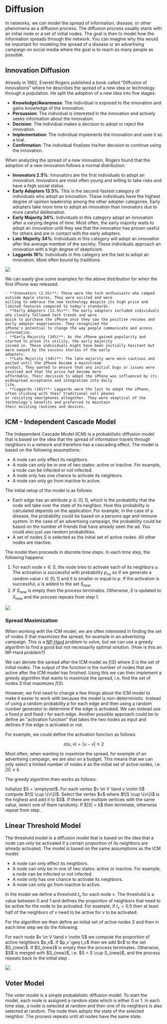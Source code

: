
# Diffusion

In networks, we can model the spread of information, disease, or other phenomena as a diffusion process. The diffusion
process usually starts with an initial node or a set of initial nodes. The goal is then to model how the information
spreads through the network. You can imagine why this would be important for modeling the spread of a disease or an
advertising campaign on social media where the goal is to reach as many people as possible.

## Innovation Diffusion

Already in 1962, Everett Rogers published a book called "Diffusion of Innovations" where he describes the spread of a
new idea or technology through a population. He split the adoption of a new idea into five stages:

- **Knowledge/Awareness**: The individual is exposed to the innovation and gains knowledge of the innovation.
- **Persuasion**: The individual is interested in the innovation and actively seeks information about the
  innovation.
- **Decision**: The individual makes a decision to adopt or reject the innovation.
- **Implementation**: The individual implements the innovation and uses it as a trial.
- **Confirmation**: The individual finalizes his/her decision to continue using the innovation.

When analyzing the spread of a new innovation, Rogers found that the adoption of a new innovation follows a normal
distribution.

- **Innovators 2.5%**: Innovators are the first individuals to adopt an innovation. Innovators are most often young
and willing to take risks and have a high social status.
- **Early Adopters 13.5%**: This is the second-fastest category of individuals who adopt an innovation. These individuals
have the highest degree of opinion leadership among the other adopter categories. Early adopters take more time to
adopt an innovation than innovators due to more careful deliberation.
- **Early Majority 34%**: Individuals in this category adopt an innovation after a varying degree of time. Most often,
the early majority waits to adopt an innovation until they see that the innovation has proven useful for others and are
in contact with the early adopters.
- **Late Majority 34%**: Individuals in this category will adopt an innovation after the average member of the society.
These individuals approach an innovation with a high degree of skepticism.
- **Laggards 16%**: Individuals in this category are the last to adopt an innovation. Most often bound by traditions.

<Image
    src="/compSci/innovationDiffusion.png"
    caption="The normal distribution of the adoption of a new innovation."
/>

<Callout type="example">
    We can easily give some examples for the above distribution for when the first iPhone was released:

    - **Innovators (2.5%)**: These were the tech enthusiasts who camped outside Apple stores. They were excited and were
    willing to embrace the new technology despite its high price and limited features compared to today's standards.
    - **Early Adopters (13.5%)**: The early adopters included individuals who closely followed tech trends and were
    quick to purchase the iPhone once they saw the positive reviews and early adopter experiences. They recognized the
    iPhone's potential to change the way people communicate and access information.
    - **Early Majority (34%)**: As the iPhone gained popularity and started to prove its utility, the early majority
    joined in. These individuals might have been initially hesitant but were swayed by the success stories of the early
    adopters.
    - **Late Majority (34%)**: The late majority were more cautious and waited until the iPhone became a mainstream
    product. They wanted to ensure that any initial bugs or issues were resolved and that the price had become more
    affordable. Their decision to adopt the iPhone was influenced by its widespread acceptance and integration into daily
    life.
    - **Laggards (16%)**: Laggards were the last to adopt the iPhone, often sticking with their traditional cell phones
    or resisting smartphones altogether. They were skeptical of the technology's benefits and preferred to maintain
    their existing routines and devices.
</Callout>

## ICM - Independent Cascade Model

The Independent Cascade Model (ICM) is a probabilistic diffusion model that is based on the idea that the spread of information
travels through neighbors in a network and therefore has a cascading effect. The model is based on the following assumptions:

- A node can only effect its neighbors.
- A node can only be in one of two states: active or inactive. For example, a node can be infected or not infected.
- A node only has one chance to activate its neighbors.
- A node can only go from inactive to active.

The initial setup of the model is as follows:

- Each edge has an attribute $p \in [0,1]$, which is the probability that the node will take over the state of its neighbor.
How this probability is calculated depends on the application. For example, in the case of a disease, the probability
could be based on a persons age and immune system. In the case of an advertising campaign, the probability could be
based on the number of friends that have already seen the ad. You could also just use random probabilities.
- A set of nodes $S$ is selected as the initial set of active nodes. All other nodes are inactive.

The model then proceeds in discrete time steps. In each time step, the following happens:

1. For each node $v \in S$, the node tries to activate each of its neighbors $u$. The activation is successful with
probability $p_{vu}$ so if we generate a random value $r \in [0,1]$ and it is smaller or equal to $p$. If the activation
is successful, $u$ is added to the set $S_{new}$.
2. If $S_{new}$ is empty then the process terminates. Otherwise, $S$ is updated to $S_{new}$ and the process repeats
from step 1.

<Image
    src="/compSci/icmDiffusion.png"
    caption="An example of the ICM process."
/>

### Spread Maximization

When working with the ICM model, we are often interested in finding the set of nodes $S$ that maximizes the spread, for
example in an advertising campaign. This is a [NP-Hard](../np) problem to solve, but we can use a greedy algorithm to find a good
but not necessarily optimal solution. (How is this an NP-Hard problem?)

We can denote the spread after the ICM model as $f(S)$ where $S$ is the set of initial nodes. The output of the function
is the number of nodes that are active after the ICM model has finished. Using this we can then implement a greedy
algorithm that wants to maximize the spread, i.e. find the set of nodes $S$ that maximizes $f(S)$.

However, we first need to change a few things about the ICM model to make it easier to work with because the model is
non-deterministic. Instead of using a random probability $p$ for each edge and then using a random number generator to
determine if the edge is activated. We can instead use a fixed $p$ and fixed $r$ for each edge. Another possible approach
could be to define an "activation function" that takes the two nodes as input and defines if the edge is activated or not.

For example, we could define the activation function as follows:

$$
a(u,v) = |u - v| \leq 2
$$

Most often, when wanting to maximize the spread, for example of an advertising campaign, we are also on a budget. This
means that we can only select a limited number of nodes $k$ as the initial set of active nodes, i.e. $|S| \leq k$.

The greedy algorithm then works as follows:

<Steps>
    <Step id="1">
         Initialize $S = \emptyset$.
    </Step>
    <Step id="2">
        For each vertex $v \in V \land v \notin S$ compute $f(S \cup \{v\})$.
    </Step>
    <Step id="3">
        Select the vertex $v$ where $f(S \cup \{v\})$ is the highest and add it to $S$. If there are multiple vertices
        with the same value, select one of them randomly.
    </Step>
    <Step id="4" >
        If $|S| = k$ then terminate, otherwise repeat from step <StepCircle id="2" scale={0.8}/>.
    </Step>
</Steps>

## Linear Threshold Model

The threshold model is a diffusion model that is based on the idea that a node can only be activated if a certain
proportion of its neighbors are already activated. The model is based on the same assumptions as the ICM model:

- A node can only effect its neighbors.
- A node can only be in one of two states: active or inactive. For example, a node can be infected or not infected.
- A node only has one chance to activate its neighbors.
- A node can only go from inactive to active.

In the model we define a threshold $t_v$ for each node $v$. The threshold is a value between $0$ and $1$ and defines
the proportion of neighbors that need to be active for the node to be activated. For example, if $t_v = 0.5$ then at
least half of the neighbors of $v$ need to be active for $v$ to be activated.

For the algorithm we then define an initial set of active nodes $S$ and then in each time step we do the following:

<Steps>
    <Step id="1">
        For each node $v \in V \land v \notin S$ we compute the proportion of active neighbors $p_v$.
    </Step>
    <Step id="2">
        If $p_v \geq t_v$ then we add $v$ to the set $S_{new}$.
    </Step>
    <Step id="3" >
        If $S_{new}$ is empty then the process terminates. Otherwise, $S$ is merged with $S_{new}$, i.e. $S = S \cup S_{new}$,
        and the process repeats back to the initial step <StepCircle id="1" scale={0.8}/>.
    </Step>
</Steps>

<Image
    src="/compSci/linearThresholdModel.png"
    caption="An example of the linear threshold model, where the threshold is $0.5$ for all nodes."
/>

## Voter Model

The voter model is a simple probabilistic diffusion model. To start the model, each node is assigned a random state
which is either $0$ or $1$. In each time step, a node is selected at random and then one of its neighbors is also
selected at random. The node then adopts the state of the selected neighbor. The process repeats until all nodes have
the same state.

